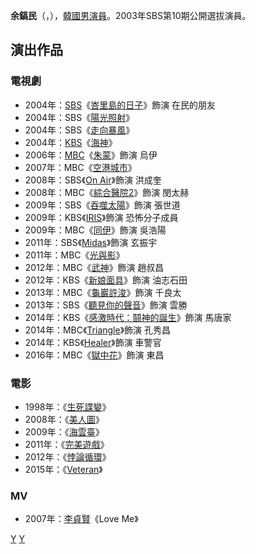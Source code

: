 {{藝人
| 姓名 = 余鎬民
| 類型 = 男演員
| 相片 = 
| 國籍 = {{KOR}} 
| 出生日期 = {{birth_date_and_age|1978|5|29}}
| 語言 = [[韓語|韓語]]、[[英語|英語]]
| 教育程度 = {{link-ko|東亞放送藝術大學|동아방송예술대학교}}戲劇電影學系畢業
| 出道日期 = 2003年
| 經紀公司 = [[Will_Entertainment|Will Entertainment]]
}}

'''余鎬民'''（{{lang-ko|'''여호민'''}}，{{bd|1978年|5月29日}}），[[韓國|韓國]][[男演員|男演員]]。2003年SBS第10期公開選拔演員。

== 演出作品 ==
=== 電視劇 ===
*2004年：[[SBS_(韓國)|SBS]]《[[峇里島的日子|峇里島的日子]]》飾演 在民的朋友
*2004年：SBS《[[陽光照射|陽光照射]]》
*2004年：SBS《[[走向暴風|走向暴風]]》
*2004年：[[韓國放送公社|KBS]]《[[海神_(電視連續劇)|海神]]》
*2006年：[[文化廣播_(韓國)|MBC]]《[[朱蒙_(電視劇)|朱蒙]]》飾演 烏伊
*2007年：MBC《[[空港城市|空港城市]]》
*2008年：SBS《[[On_Air|On Air]]》飾演 洪成奎
*2008年：MBC《[[綜合醫院2|綜合醫院2]]》飾演 閔太赫
*2009年：SBS《[[吞噬太陽|吞噬太陽]]》飾演 張世道
*2009年：KBS《[[IRIS_(電視劇)|IRIS]]》飾演 恐怖分子成員
*2009年：MBC《[[同伊|同伊]]》飾演 吳浩陽
*2011年：SBS《[[Midas_(電視劇)|Midas]]》飾演 玄振宇
*2011年：MBC《[[光與影|光與影]]》
*2012年：MBC《[[武神_(韓國電視劇)|武神]]》飾演 趙叔昌
*2012年：KBS《[[新娘面具|新娘面具]]》飾演 油志石田
*2013年：MBC《[[龜巖許浚|龜巖許浚]]》飾演 千良太
*2013年：SBS《[[聽見你的聲音|聽見你的聲音]]》飾演 雲勝
*2014年：KBS《[[感激時代：鬪神的誕生|感激時代：鬪神的誕生]]》飾演 馬唐家
*2014年：MBC《[[Triangle_(電視劇)|Triangle]]》飾演 孔秀昌
*2014年：KBS《[[Healer|Healer]]》飾演 車警官
*2016年：MBC《[[獄中花|獄中花]]》飾演 東昌

=== 電影 ===
*1998年：《[[生死諜變|生死諜變]]》
*2008年：《[[美人圖_(韓國電影)|美人圖]]》
*2009年：《[[海雲臺_(電影)|海雲臺]]》
*2011年：《[[完美遊戲|完美遊戲]]》
*2012年：《[[悖論循環|悖論循環]]》
*2015年：《[[Veteran|Veteran]]》

=== MV ===
*2007年：[[李貞賢|李貞賢]]《Love Me》

{{Will Entertainment}}
{{金銀淑作品}}
[[Category:韓國電視演員|Y]]
[[Category:余姓|Y]]